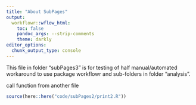```yaml
---
title: "About SubPages"
output:
  workflowr::wflow_html:
    toc: false
    pandoc_args: --strip-comments
    theme: darkly
editor_options:
  chunk_output_type: console
---
```


This file in folder "subPages3" is for testing of half manual/automated workaround
to use package workflowr and sub-folders in folder "analysis".

call function from another file
```r
source(here::here("code/subPages2/print2.R"))
```

<!-- # I want to not display this comment thanks to using "--strip-comments" -->
